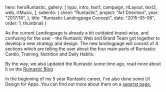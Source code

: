 


  hero: heroRuntastic,
  gallery: [
    typo,
    intro,
    text1,
    campaign,
    rtLayout,
    text2,
    web,
    rtMusic,
  ],
  sideinfo: {
    client: "Runtastic",
    project: "Art Direction",
    year: "2017/18",
  },
  title: "Runtastic Landingpage Concept",
  date: "2015-05-06",
  order: 1,
  thumbnail
}

As the current Landingpage is already a bit outdated brand-wise, and confusing
for the user - the Runtastic Web and Brand Team got together to develop a new
strategy and design. The new landingpage will consist of 4 sections which
are telling the user about the four main parts of Runtastic: Cardio, Training,
Nutrition and Daily Habits.

By the way, we also updated the Runtastic some time ago, read more about it on
the [Runtastic
Blog](https://www.runtastic.com/blog/en/new-runtastic-logo-same-awesome-us-yes-that-includes-you/)

In the beginning of my 5 year Runtastic career, 
I've also done some UI Design for Apps. You can find out more about them on a <a href="/">seperat page.</a>
